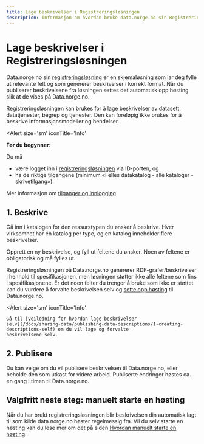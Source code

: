 ```yaml
---
title: Lage beskrivelser i Registreringsløsningen
description: Informasjon om hvordan bruke data.norge.no sin Registreringsløsning for å lage beskrivelser.
---
```


# Lage beskrivelser i Registreringsløsningen

Data.norge.no sin [registreringsløsning](https://registrering.fellesdatakatalog.digdir.no) er en skjemaløsning som lar deg fylle ut relevante felt og som genererer beskrivelser i korrekt format. Når du publiserer beskrivelsene fra løsningen settes det automatisk opp høsting slik at de vises på Data.norge.no.

Registreringsløsningen kan brukes for å lage beskrivelser av datasett, datatjenester, begrep og tjenester. Den kan foreløpig ikke brukes for å beskrive informasjonsmodeller og hendelser.

<Alert
    size='sm'
    iconTitle='Info'
>
**Før du begynner:**

Du må

-   være logget inn i [registreringsløsningen](https://registrering.fellesdatakatalog.digdir.no) via ID-porten, og
-   ha de riktige tilgangene (minimum «Felles datakatalog - alle kataloger - skrivetilgang»).

Mer informasjon om [tilganger og innlogging](/docs/sharing-data/login-and-access)

</Alert>

## 1. Beskrive

Gå inn i katalogen for den ressurstypen du ønsker å beskrive. Hver virksomhet har én katalog per type, og en katalog inneholder flere beskrivelser.

Opprett en ny beskrivelse, og fyll ut feltene du ønsker. Noen av feltene er obligatorisk og må fylles ut.

Registreringsløsningen på Data.norge.no genererer RDF-grafer/beskrivelser i henhold til spesifikasjonen, men løsningen støtter ikke alle feltene som fins i spesifikasjonene. Er det noen felter du trenger å bruke som ikke er støttet kan du vurdere å forvalte beskrivelsen selv og [sette opp høsting](/docs/sharing-data/publishing-data-descriptions/3-publishing-descriptions) til Data.norge.no.

<Alert
    size='sm'
    iconTitle='Info'
>
    Gå til [veiledning for hvordan lage beskrivelser
    selv](/docs/sharing-data/publishing-data-descriptions/1-creating-descriptions-self) om du vil lage og forvalte
    beskrivelsene selv.
</Alert>

## 2. Publisere

Du kan velge om du vil publisere beskrivelsen til Data.norge.no, eller beholde den som utkast for videre arbeid. Publiserte endringer høstes ca. en gang i timen til Data.norge.no.

## Valgfritt neste steg: manuelt starte en høsting

Når du har brukt registreringsløsningen blir beskrivelsen din automatisk lagt til som kilde data.norge.no høster regelmessig fra.
Vil du selv starte en høsting kan du lese mer om det på siden [Hvordan manuelt starte en høsting](/docs/sharing-data/publishing-data-descriptions/4-triggering-harvest).
